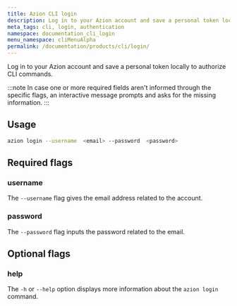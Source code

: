 ```yaml
---
title: Azion CLI login
description: Log in to your Azion account and save a personal token locally to authorize CLI commands.
meta_tags: cli, login, authentication
namespace: documentation_cli_login
menu_namespace: cliMenuAlpha
permalink: /documentation/products/cli/login/
---
```


Log in to your Azion account and save a personal token locally to authorize CLI commands.

:::note 
In case one or more required fields aren't informed through the specific flags, an interactive message prompts and asks for the missing information.
:::

## Usage

```bash
azion login --username  <email> --password  <password>
```

## Required flags

### username

The `--username` flag gives the email address related to the account.

### password

The `--password` flag inputs the password related to the email.


## Optional flags

### help

The `-h` or `--help` option displays more information about the `azion login` command.
